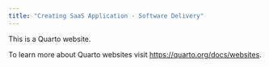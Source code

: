 ```yaml
---
title: "Creating SaaS Application - Software Delivery"
---
```


This is a Quarto website.

To learn more about Quarto websites visit <https://quarto.org/docs/websites>.
